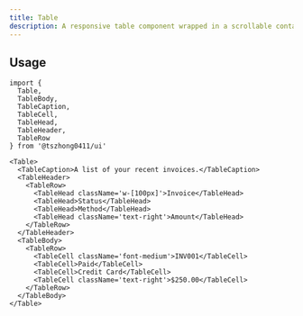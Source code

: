 ```yaml
---
title: Table
description: A responsive table component wrapped in a scrollable container for displaying tabular data.
---
```


<ComponentPreview name='table/table' />

## Usage

```tsx
import {
  Table,
  TableBody,
  TableCaption,
  TableCell,
  TableHead,
  TableHeader,
  TableRow
} from '@tszhong0411/ui'
```

```tsx
<Table>
  <TableCaption>A list of your recent invoices.</TableCaption>
  <TableHeader>
    <TableRow>
      <TableHead className='w-[100px]'>Invoice</TableHead>
      <TableHead>Status</TableHead>
      <TableHead>Method</TableHead>
      <TableHead className='text-right'>Amount</TableHead>
    </TableRow>
  </TableHeader>
  <TableBody>
    <TableRow>
      <TableCell className='font-medium'>INV001</TableCell>
      <TableCell>Paid</TableCell>
      <TableCell>Credit Card</TableCell>
      <TableCell className='text-right'>$250.00</TableCell>
    </TableRow>
  </TableBody>
</Table>
```
